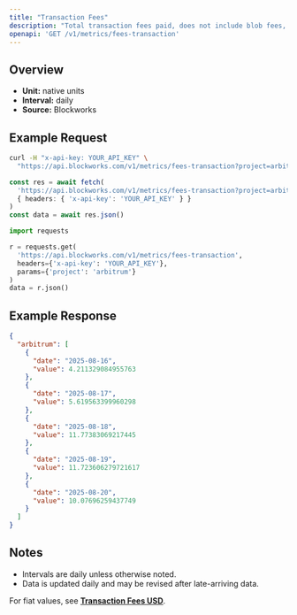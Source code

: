 ```yaml
---
title: "Transaction Fees"
description: "Total transaction fees paid, does not include blob fees, out-of-protocol tips, or additional sources of revenue"
openapi: 'GET /v1/metrics/fees-transaction'
---
```


## Overview

- **Unit:** native units
- **Interval:** daily
- **Source:** Blockworks

## Example Request

<CodeGroup>

```bash cURL
curl -H "x-api-key: YOUR_API_KEY" \
  "https://api.blockworks.com/v1/metrics/fees-transaction?project=arbitrum"
```

```typescript TypeScript
const res = await fetch(
  'https://api.blockworks.com/v1/metrics/fees-transaction?project=arbitrum',
  { headers: { 'x-api-key': 'YOUR_API_KEY' } }
)
const data = await res.json()
```

```python Python
import requests

r = requests.get(
  'https://api.blockworks.com/v1/metrics/fees-transaction',
  headers={'x-api-key': 'YOUR_API_KEY'},
  params={'project': 'arbitrum'}
)
data = r.json()
```

</CodeGroup>

## Example Response

```json
{
  "arbitrum": [
    {
      "date": "2025-08-16",
      "value": 4.211329084955763
    },
    {
      "date": "2025-08-17",
      "value": 5.619563399960298
    },
    {
      "date": "2025-08-18",
      "value": 11.77383069217445
    },
    {
      "date": "2025-08-19",
      "value": 11.723606279721617
    },
    {
      "date": "2025-08-20",
      "value": 10.07696259437749
    }
  ]
}
```

## Notes
- Intervals are daily unless otherwise noted.
- Data is updated daily and may be revised after late-arriving data.


<Note>For fiat values, see **[Transaction Fees USD](./fees-transaction-usd)**.</Note>